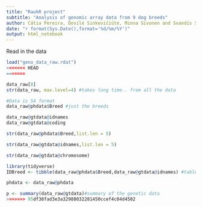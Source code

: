 ```yaml
---
title: "RaukR project"
subtitle: "Analysis of genomic array data from 9 dog breeds"
author: Cátia Pereira, Dovilė Sinkevičiūtė, Minna Sivonen and Svandís Sæmundsdóttir
date: "r format(Sys.Date(),format='%d/%m/%Y')"
output: html_notebook
---
```


Read in the data
```r
load("geno_data_raw.rdat")
<<<<<<< HEAD
=======

data_raw[8]
str(data_raw, max.level=4) #takes long time.. from all the data

#Data is S4 format
data_raw@phdata$Breed #just the breeds

data_raw@gtdata@idnames
data_raw@gtdata@coding

str(data_raw@phdata$Breed,list.len = 5)

str(data_raw@gtdata@idnames,list.len = 5)

str(data_raw@gtdata@chromosome)

library(tidyverse)
IDBreed <- tibble(data_raw@phdata$Breed,data_raw@gtdata@idnames) #table of a table :D

phdata <- data_raw@phdata

p <- summary(data_raw@gtdata)#summary of the genetic data
>>>>>>> 95df38fad3e3a32988032281450ccef4c04d4502
```

